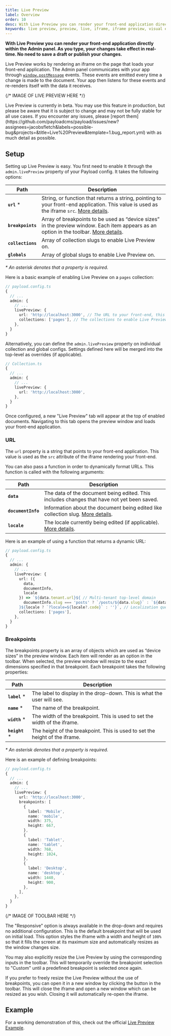 ```yaml
---
title: Live Preview
label: Overview
order: 10
desc: With Live Preview you can render your front-end application directly within the Admin panel. Your changes take effect as you type. No save needed.
keywords: live preview, preview, live, iframe, iframe preview, visual editing, design
---
```


**With Live Preview you can render your front-end application directly within the Admin panel. As you type, your changes take effect in real-time. No need to save a draft or publish your changes.**

Live Preview works by rendering an iframe on the page that loads your front-end application. The Admin panel communicates with your app through [`window.postMessage`](https://developer.mozilla.org/en-US/docs/Web/API/Window/postMessage) events. These events are emitted every time a change is made to the document. Your app then listens for these events and re-renders itself with the data it receives.

{/* IMAGE OF LIVE PREVIEW HERE */}

<Banner type="warning">
  Live Preview is currently in beta. You may use this feature in production, but please be aware that it is subject to change and may not be fully stable for all use cases. If you encounter any issues, please [report them](https://github.com/payloadcms/payload/issues/new?assignees=jacobsfletch&labels=possible-bug&projects=&title=Live%20Preview&template=1.bug_report.yml) with as much detail as possible.
</Banner>

## Setup

Setting up Live Preview is easy. You first need to enable it through the `admin.livePreview` property of your Payload config. It takes the following options:

| Path                  | Description                                                                                                                                                                                   |
| --------------------- | --------------------------------------------------------------------------------------------------------------------------------------------------------------------------------------------- |
| **`url`** \*          | String, or function that returns a string, pointing to your front-end application. This value is used as the iframe `src`. [More details](#url).                                              |
| **`breakpoints`**     | Array of breakpoints to be used as “device sizes” in the preview window. Each item appears as an option in the toolbar. [More details](#breakpoints).                                         |
| **`collections`**     | Array of collection slugs to enable Live Preview on.                                                                                                                                          |
| **`globals`**         | Array of global slugs to enable Live Preview on.                                                                                                                                              |

_\* An asterisk denotes that a property is required._

Here is a basic example of enabling Live Preview on a `pages` collection:

```ts
// payload.config.ts
{
  // ...
  admin: {
    // ...
    livePreview: {
      url: 'http://localhost:3000', // The URL to your front-end, this can also be a function (see below)
      collections: ['pages'], // The collections to enable Live Preview on (globals are also possible)
    },
  }
}
```

Alternatively, you can define the <code>admin.livePreview</code> property on individual collection and global configs. Settings defined here will be merged into the top-level as overrides (if applicable).

```ts
// Collection.ts
{
  // ...
  admin: {
    // ...
    livePreview: {
      url: 'http://localhost:3000',
    },
  }
}
```

Once configured, a new "Live Preview" tab will appear at the top of enabled documents. Navigating to this tab opens the preview window and loads your front-end application.

### URL

The `url` property is a string that points to your front-end application. This value is used as the `src` attribute of the iframe rendering your front-end.

You can also pass a function in order to dynamically format URLs. This function is called with the following arguments:

| Path                  | Description                                                                                                                                                                                 |
| --------------------- | ------------------------------------------------------------------------------------------------------------------------------------------------------------------------------------------- |
| **`data`**            | The data of the document being edited. This includes changes that have not yet been saved.                                                                                                  |
| **`documentInfo`**    | Information about the document being edited like collection slug. [More details](../admin/hooks#usedocumentinfo).                                                                           |
| **`locale`**          | The locale currently being edited (if applicable). [More details](../configuration/localization).                                                                         |

Here is an example of using a function that returns a dynamic URL:

```ts
// payload.config.ts
{
  // ...
  admin: {
    // ...
    livePreview: {
      url: ({
        data,
        documentInfo,
        locale
      }) => `${data.tenant.url}${ // Multi-tenant top-level domain
        documentInfo.slug === 'posts' ? `/posts/${data.slug}` : `${data.slug !== 'home' : `/${data.slug}` : ''}`
      }${locale ? `?locale=${locale?.code}` : ''}`, // Localization query param
      collections: ['pages'],
    },
  }
}
```

### Breakpoints

The breakpoints property is an array of objects which are used as “device sizes” in the preview window. Each item will render as an option in the toolbar. When selected, the preview window will resize to the exact dimensions specified in that breakpoint. Each breakpoint takes the following properties:

| Path                  | Description                                                                                                                                                                                 |
| --------------------- | ------------------------------------------------------------------------------------------------------------------------------------------------------------------------------------------- |
| **`label`** \*        | The label to display in the drop-down. This is what the user will see.                                                                                                                      |
| **`name`** \*         | The name of the breakpoint.                                                                                                                                                                 |
| **`width`** \*        | The width of the breakpoint. This is used to set the width of the iframe.                                                                                                                   |
| **`height`** \*       | The height of the breakpoint. This is used to set the height of the iframe.                                                                                                                 |

_\* An asterisk denotes that a property is required._

Here is an example of defining breakpoints:

```ts
// payload.config.ts
{
  // ...
  admin: {
    // ...
    livePreview: {
      url: 'http://localhost:3000',
      breakpoints: [
        {
          label: 'Mobile',
          name: 'mobile',
          width: 375,
          height: 667,
        },
        {
          label: 'Tablet',
          name: 'tablet',
          width: 768,
          height: 1024,
        },
        {
          label: 'Desktop',
          name: 'desktop',
          width: 1440,
          height: 900,
        },
      ],
    },
  }
}
```

{/* IMAGE OF TOOLBAR HERE */}

The "Responsive" option is always available in the drop-down and requires no additional configuration. This is the default breakpoint that will be used on initial load. This option styles the iframe with a width and height of `100%` so that it fills the screen at its maximum size and automatically resizes as the window changes size.

You may also explicitly resize the Live Preview by using the corresponding inputs in the toolbar. This will temporarily override the breakpoint selection to "Custom" until a predefined breakpoint is selected once again.

If you prefer to freely resize the Live Preview without the use of breakpoints, you can open it in a new window by clicking the button in the toolbar. This will close the iframe and open a new window which can be resized as you wish. Closing it will automatically re-open the iframe.

## Example

For a working demonstration of this, check out the official [Live Preview Example](https://github.com/payloadcms/payload/tree/main/examples/live-preview/payload).
